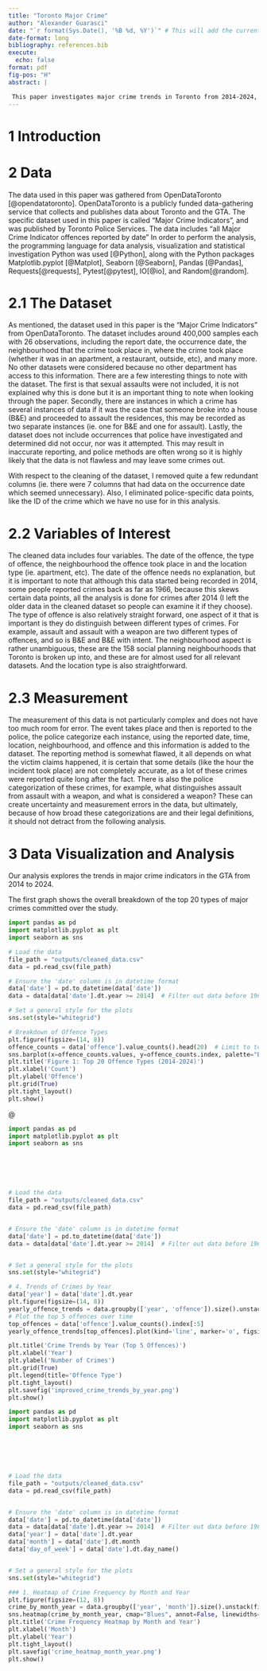 ```yaml
---
title: "Toronto Major Crime"
author: "Alexander Guarasci"
date: "`r format(Sys.Date(), '%B %d, %Y')`" # This will add the current date
date-format: long
bibliography: references.bib
execute:
  echo: false
format: pdf
fig-pos: "H"
abstract: |

 This paper investigates major crime trends in Toronto from 2014-2024, using data sourced from OpenDataToronto. Of particular interest, the data shows that assault, motor vehicle theft and the total number of major crimes have been steadiily on the rise throughout the 10 years this data has been recorded. This research is significant as it provides insights into crime in Canada's largest city; It aims to help build an understanding of the nature of Toronto's crime scene.
---
```


# 1 Introduction

# 2 Data

The data used in this paper was gathered from OpenDataToronto [@opendatatoronto]. OpenDataToronto is a publicly funded data-gathering service that collects and publishes data about Toronto and the GTA. The specific dataset used in this paper is called “Major Crime Indicators”, and was published by Toronto Police Services. The data includes "all Major Crime Indicator offences reported by date" In order to perform the analysis, the programming language for data analysis, visualization and statistical investigation Python was used [@Python], along with the Python packages Matplotlib.pyplot [@Matplot], Seaborn [@Seaborn], Pandas [@Pandas], Requests[@requests], Pytest[@pytest], IO[@io], and Random[@random].

# 2.1 The Dataset

As mentioned, the dataset used in this paper is the "Major Crime Indicators" from OpenDataToronto. The dataset includes around 400,000 samples each with 26 observations, including the report date, the occurrence date, the neighbourhood that the crime took place in, where the crime took place (whether it was in an apartment, a restaurant, outside, etc), and many more. No other datasets were considered because no other department has access to this information. There are a few interesting things to note with the dataset. The first is that sexual assaults were not included, it is not explained why this is done but it is an important thing to note when looking through the paper. Secondly, there are instances in which a crime has several instances of data if it was the case that someone broke into a house (B&E) and proceeded to assault the residences, this may be recorded as two separate instances (ie. one for B&E and one for assault). Lastly, the dataset does not include occurrences that police have investigated and determined did not occur, nor was it attempted. This may result in inaccurate reporting, and police methods are often wrong so it is highly likely that the data is not flawless and may leave some crimes out.

With respect to the cleaning of the dataset, I removed quite a few redundant columns (ie. there were 7 columns that had data on the occurrence date which seemed unnecessary). Also, I eliminated police-specific data points, like the ID of the crime which we have no use for in this analysis. 

# 2.2 Variables of Interest

The cleaned data includes four variables. The date of the offence, the type of offence, the neighbourhood the offence took place in and the location type (ie. apartment, etc). The date of the offence needs no explanation, but it is important to note that although this data started being recorded in 2014, some people reported crimes back as far as 1966, because this skews certain data points, all the analysis is done for crimes after 2014 (I left the older data in the cleaned dataset so people can examine it if they choose). The type of offence is also relatively straight forward, one aspect of it that is important is they do distinguish between different types of crimes. For example, assault and assault with a weapon are two different types of offences, and so is B&E and B&E with intent. The neighbourhood aspect is rather unambiguous, these are the 158 social planning neighbourhoods that Toronto is broken up into, and these are for almost used for all relevant datasets. And the location type is also straightforward. 

# 2.3 Measurement

The measurement of this data is not particularly complex and does not have too much room for error. The event takes place and then is reported to the police, the police categorize each instance, using the reported date, time, location, neighbourhood, and offence and this information is added to the dataset.  The reporting method is somewhat flawed, it all depends on what the victim claims happened, it is certain that some details (like the hour the incident took place) are not completely accurate, as a lot of these crimes were reported quite long after the fact.  There is also the police categorization of these crimes, for example, what distinguishes assault from assault with a weapon, and what is considered a weapon? These can create uncertainty and measurement errors in the data, but ultimately, because of how broad these categorizations are and their legal definitions, it should not detract from the following analysis. 

# 3 Data Visualization and Analysis

Our analysis explores the trends in major crime indicators in the GTA from 2014 to 2024.

The first graph shows the overall breakdown of the top 20 types of major crimes committed over the study.

```python


import pandas as pd
import matplotlib.pyplot as plt
import seaborn as sns

# Load the data
file_path = "outputs/cleaned_data.csv"
data = pd.read_csv(file_path)

# Ensure the 'date' column is in datetime format
data['date'] = pd.to_datetime(data['date'])
data = data[data['date'].dt.year >= 2014]  # Filter out data before 1966

# Set a general style for the plots
sns.set(style="whitegrid")

# Breakdown of Offence Types
plt.figure(figsize=(14, 8))
offence_counts = data['offence'].value_counts().head(20)  # Limit to top 20 offences for clarity
sns.barplot(x=offence_counts.values, y=offence_counts.index, palette="Blues_d")
plt.title('Figure 1: Top 20 Offence Types (2014-2024)')
plt.xlabel('Count')
plt.ylabel('Offence')
plt.grid(True)
plt.tight_layout()
plt.show()
```


@
```python


import pandas as pd
import matplotlib.pyplot as plt
import seaborn as sns






# Load the data
file_path = "outputs/cleaned_data.csv"
data = pd.read_csv(file_path)


# Ensure the 'date' column is in datetime format
data['date'] = pd.to_datetime(data['date'])
data = data[data['date'].dt.year >= 2014]  # Filter out data before 1966


# Set a general style for the plots
sns.set(style="whitegrid")

# 4. Trends of Crimes by Year
data['year'] = data['date'].dt.year
plt.figure(figsize=(14, 8))
yearly_offence_trends = data.groupby(['year', 'offence']).size().unstack().fillna(0)
# Plot the top 5 offences over time
top_offences = data['offence'].value_counts().index[:5]
yearly_offence_trends[top_offences].plot(kind='line', marker='o', figsize=(14, 8), linewidth=2.5)

plt.title('Crime Trends by Year (Top 5 Offences)')
plt.xlabel('Year')
plt.ylabel('Number of Crimes')
plt.grid(True)
plt.legend(title='Offence Type')
plt.tight_layout()
plt.savefig('improved_crime_trends_by_year.png')
plt.show()

```

```python

import pandas as pd
import matplotlib.pyplot as plt
import seaborn as sns






# Load the data
file_path = "outputs/cleaned_data.csv"
data = pd.read_csv(file_path)


# Ensure the 'date' column is in datetime format
data['date'] = pd.to_datetime(data['date'])
data = data[data['date'].dt.year >= 2014]  # Filter out data before 1966
data['year'] = data['date'].dt.year
data['month'] = data['date'].dt.month
data['day_of_week'] = data['date'].dt.day_name()


# Set a general style for the plots
sns.set(style="whitegrid")

### 1. Heatmap of Crime Frequency by Month and Year
plt.figure(figsize=(12, 8))
crime_by_month_year = data.groupby(['year', 'month']).size().unstack(fill_value=0)
sns.heatmap(crime_by_month_year, cmap="Blues", annot=False, linewidths=0.5)
plt.title('Crime Frequency Heatmap by Month and Year')
plt.xlabel('Month')
plt.ylabel('Year')
plt.tight_layout()
plt.savefig('crime_heatmap_month_year.png')
plt.show()

```